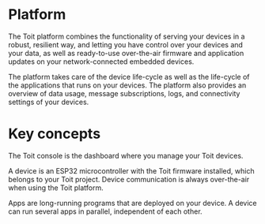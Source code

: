 # Platform

The Toit platform combines the functionality of serving your devices in a robust, resilient way, and letting you have control over your devices and
your data, as well as ready-to-use over-the-air firmware and application updates on your network-connected embedded devices.

The platform takes care of the device life-cycle as well as the life-cycle of the applications that runs on your devices.
The platform also provides an overview of data usage, message subscriptions, logs, and connectivity settings of your devices.

# Key concepts

<Boxes>

<Box title="Console" to="./console">

The Toit console is the dashboard where you manage your Toit devices.

</Box>

<Box title="Device" to="./devices">

A device is an ESP32 microcontroller with the Toit firmware installed, which belongs to your Toit project. Device communication is always over-the-air when using the Toit platform.

</Box>

<Box title="Apps" to="./apps">

Apps are long-running programs that are deployed on your device. A device can run several apps in parallel, independent of each other.

</Boxes>
